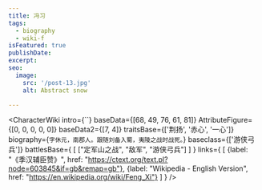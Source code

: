 ```yaml
---
title: 冯习
tags:
  - biography
  - wiki-f
isFeatured: true
publishDate:
excerpt:
seo:
  image:
    src: '/post-13.jpg'
    alt: Abstract snow

---
```



<CharacterWiki
  intro={``}
  baseData={[68, 49, 76, 61, 81]}
  AttributeFigure={[0, 0, 0, 0, 0]}
  baseData2={[7, 4]}
  traitsBase={['荆扬', '赤心', '一心']}
  biography={`字休元，南郡人。跟随刘备入蜀，夷陵之战时战死。`}
  baseclass={['游侠弓兵']}
  battlesBase={
    [
      ["定军山之战", "敌军", "游侠弓兵"]
    ]
  }
  links={
    [
      {label: "《季汉辅臣赞》", href: "https://ctext.org/text.pl?node=603845&if=gb&remap=gb"},
      {label: "Wikipedia - English Version", href: "https://en.wikipedia.org/wiki/Feng_Xi"}
    ]
  }
/>
